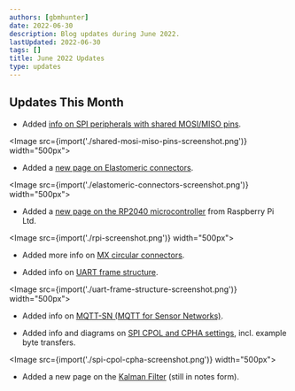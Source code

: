 ```yaml
---
authors: [gbmhunter]
date: 2022-06-30
description: Blog updates during June 2022.
lastUpdated: 2022-06-30
tags: []
title: June 2022 Updates
type: updates
---
```


## Updates This Month

* Added [info on SPI peripherals with shared MOSI/MISO pins](/electronics/communication-protocols/spi-communication-protocol/#shared-mosimiso-pins).

<Image src={import('./shared-mosi-miso-pins-screenshot.png')} width="500px"></Image>

* Added a [new page on Elastomeric connectors](/electronics/components/connectors/elastomeric-connectors/).

<Image src={import('./elastomeric-connectors-screenshot.png')} width="500px"></Image>

* Added a [new page on the RP2040 microcontroller](/programming/microcontrollers/raspberry-pi/rp2040/) from Raspberry Pi Ltd.

<Image src={import('./rpi-screenshot.png')} width="500px"></Image>

* Added more info on [MX circular connectors](/electronics/components/connectors/mx-circular-connectors/).

* Added info on [UART frame structure](/electronics/communication-protocols/uart-communication-protocol/#uart-frame-structure).

<Image src={import('./uart-frame-structure-screenshot.png')} width="500px"></Image>

* Added info on [MQTT-SN (MQTT for Sensor Networks)](/electronics/communication-protocols/mqtt-protocol/#mqtt-sn).

* Added info and diagrams on [SPI CPOL and CPHA settings](/electronics/communication-protocols/spi-communication-protocol/#modes), incl. example byte transfers.

<Image src={import('./spi-cpol-cpha-screenshot.png')} width="500px"></Image>

* Added a new page on the [Kalman Filter](/programming/signal-processing/digital-filters/kalman-filter/) (still in notes form).
